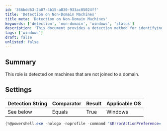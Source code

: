 ```yaml
---
id: '366bdd63-2a07-4b15-a030-933ac05024ff'
title: 'Detection on Non-Domain Machines'
title_meta: 'Detection on Non-Domain Machines'
keywords: ['detection', 'non-domain', 'windows', 'status']
description: 'This document provides a detection method for identifying machines that are not joined to a domain using a PowerShell command. It outlines the settings and detection strings necessary for this identification process.'
tags: ['windows']
draft: false
unlisted: false
---
```

## Summary

This role is detected on machines that are not joined to a domain.

## Settings

| Detection String | Comparator | Result | Applicable OS |
|------------------|------------|--------|----------------|
| See below        | Equals     | True   | Windows        |

```powershell
{%@powershell.exe -nologo -noprofile -command "$ErrorActionPreference='SilentlyContinue';$DSRegStatus = dsregcmd.exe /status;@('False','True')[($DSRegStatus -like '*AzureAdJoined : NO*') -and ($DSRegStatus -like '*EnterpriseJoined : NO*') -and ($DSRegStatus -like '*DomainJoined : NO*')]"%}
```












